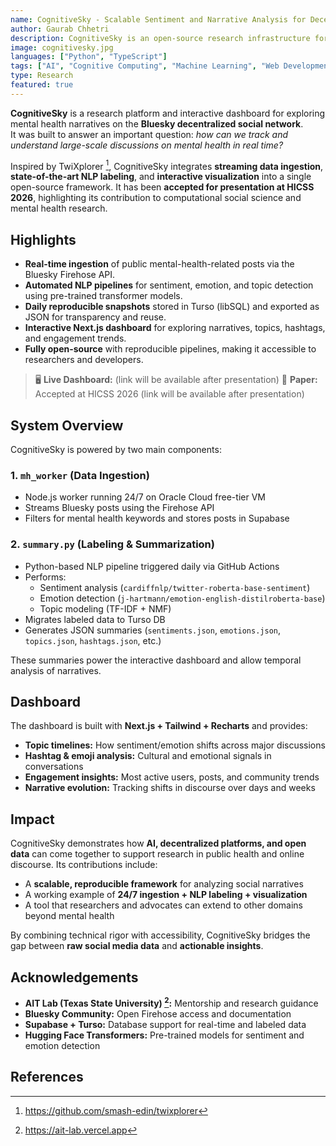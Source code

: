 ```yaml
---
name: CognitiveSky - Scalable Sentiment and Narrative Analysis for Decentralized Social Media
author: Gaurab Chhetri
description: CognitiveSky is an open-source research infrastructure for analyzing mental health narratives on Bluesky, combining real-time ingestion, NLP pipelines, and an interactive Next.js dashboard. Accepted for presentation at HICSS 2026. The project will be made available under the MIT License after the presentation at the conference.
image: cognitivesky.jpg
languages: ["Python", "TypeScript"]
tags: ["AI", "Cognitive Computing", "Machine Learning", "Web Development"]
type: Research
featured: true
---
```


**CognitiveSky** is a research platform and interactive dashboard for exploring mental health narratives on the **Bluesky decentralized social network**.  
It was built to answer an important question: *how can we track and understand large-scale discussions on mental health in real time?*

Inspired by TwiXplorer [^1], CognitiveSky integrates **streaming data ingestion**, **state-of-the-art NLP labeling**, and **interactive visualization** into a single open-source framework. It has been **accepted for presentation at HICSS 2026**, highlighting its contribution to computational social science and mental health research.

## Highlights

- **Real-time ingestion** of public mental-health-related posts via the Bluesky Firehose API.  
- **Automated NLP pipelines** for sentiment, emotion, and topic detection using pre-trained transformer models.  
- **Daily reproducible snapshots** stored in Turso (libSQL) and exported as JSON for transparency and reuse.  
- **Interactive Next.js dashboard** for exploring narratives, topics, hashtags, and engagement trends.  
- **Fully open-source** with reproducible pipelines, making it accessible to researchers and developers.  

> 🖥️ **Live Dashboard:** (link will be available after presentation)
> 📑 **Paper:** Accepted at HICSS 2026 (link will be available after presentation)

## System Overview

CognitiveSky is powered by two main components:

### 1. **`mh_worker` (Data Ingestion)**  
- Node.js worker running 24/7 on Oracle Cloud free-tier VM  
- Streams Bluesky posts using the Firehose API  
- Filters for mental health keywords and stores posts in Supabase  

### 2. **`summary.py` (Labeling & Summarization)**  
- Python-based NLP pipeline triggered daily via GitHub Actions  
- Performs:
  - Sentiment analysis (`cardiffnlp/twitter-roberta-base-sentiment`)  
  - Emotion detection (`j-hartmann/emotion-english-distilroberta-base`)  
  - Topic modeling (TF-IDF + NMF)  
- Migrates labeled data to Turso DB  
- Generates JSON summaries (`sentiments.json`, `emotions.json`, `topics.json`, `hashtags.json`, etc.)  

These summaries power the interactive dashboard and allow temporal analysis of narratives.

## Dashboard

The dashboard is built with **Next.js + Tailwind + Recharts** and provides:  
- **Topic timelines:** How sentiment/emotion shifts across major discussions  
- **Hashtag & emoji analysis:** Cultural and emotional signals in conversations  
- **Engagement insights:** Most active users, posts, and community trends  
- **Narrative evolution:** Tracking shifts in discourse over days and weeks  

## Impact

CognitiveSky demonstrates how **AI, decentralized platforms, and open data** can come together to support research in public health and online discourse. Its contributions include:  

- A **scalable, reproducible framework** for analyzing social narratives  
- A working example of **24/7 ingestion + NLP labeling + visualization**  
- A tool that researchers and advocates can extend to other domains beyond mental health  

By combining technical rigor with accessibility, CognitiveSky bridges the gap between **raw social media data** and **actionable insights**.

## Acknowledgements  

- **AIT Lab (Texas State University) [^2]:** Mentorship and research guidance  
- **Bluesky Community:** Open Firehose access and documentation  
- **Supabase + Turso:** Database support for real-time and labeled data  
- **Hugging Face Transformers:** Pre-trained models for sentiment and emotion detection  

## References
[^1]: https://github.com/smash-edin/twixplorer
[^2]: https://ait-lab.vercel.app